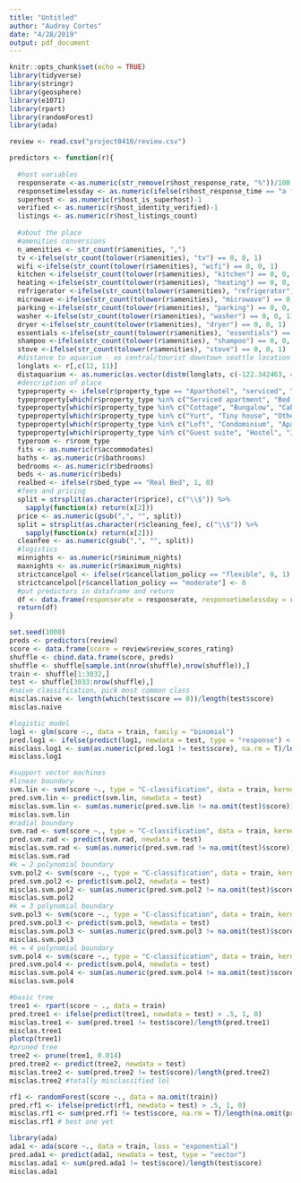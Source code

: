 ```yaml
---
title: "Untitled"
author: "Audrey Cortes"
date: "4/28/2019"
output: pdf_document
---
```


```r
knitr::opts_chunk$set(echo = TRUE)
library(tidyverse)
library(stringr)
library(geosphere)
library(e1071)
library(rpart)
library(randomForest)
library(ada)
```

```r
review <- read.csv("project0410/review.csv")
```

```r
predictors <- function(r){
  
  #host variables
  responserate <-as.numeric(str_remove(r$host_response_rate, "%"))/100
  responsetimelessday <- as.numeric(ifelse(r$host_response_time == "a few days or more", 0, 1))
  superhost <- as.numeric(r$host_is_superhost)-1
  verified <- as.numeric(r$host_identity_verified)-1
  listings <- as.numeric(r$host_listings_count)
  
  #about the place
  #amenities conversions
  n_amenities <- str_count(r$amenities, ",")
  tv <-ifelse(str_count(tolower(r$amenities), "tv") == 0, 0, 1)
  wifi <-ifelse(str_count(tolower(r$amenities), "wifi") == 0, 0, 1)
  kitchen <-ifelse(str_count(tolower(r$amenities), "kitchen") == 0, 0, 1)
  heating <-ifelse(str_count(tolower(r$amenities), "heating") == 0, 0, 1)
  refrigerator <-ifelse(str_count(tolower(r$amenities), "refrigerator") == 0, 0, 1)
  microwave <-ifelse(str_count(tolower(r$amenities), "microwave") == 0, 0, 1)
  parking <-ifelse(str_count(tolower(r$amenities), "parking") == 0, 0, 1)
  washer <-ifelse(str_count(tolower(r$amenities), "washer") == 0, 0, 1)
  dryer <-ifelse(str_count(tolower(r$amenities), "dryer") == 0, 0, 1)
  essentials <-ifelse(str_count(tolower(r$amenities), "essentials") == 0, 0, 1)
  shampoo <-ifelse(str_count(tolower(r$amenities), "shampoo") == 0, 0, 1)
  stove <-ifelse(str_count(tolower(r$amenities), "stove") == 0, 0, 1)
  #distance to aquarium - as central/tourist downtown seattle location
  longlats <- r[,c(12, 11)]
  distaquarium <- as.numeric(as.vector(distm(longlats, c(-122.342463, 47.607515))))
  #description of place
  typeproperty <- ifelse(r$property_type == "Aparthotel", "serviced", "")
  typeproperty[which(r$property_type %in% c("Serviced apartment", "Bed and breakfast", "Boutique hotel"))] <- "serviced"
  typeproperty[which(r$property_type %in% c("Cottage", "Bungalow", "Cabin","Guesthouse", "House", "Townhouse", "Villa"))] <- "standalone"
  typeproperty[which(r$property_type %in% c("Yurt", "Tiny house", "Other", "Houseboat", "Boat", "Camper/RV", "Tent", "Farm stay"))] <- "weird"
  typeproperty[which(r$property_type %in% c("Loft", "Condominium", "Apartment"))] <- "complex"
  typeproperty[which(r$property_type %in% c("Guest suite", "Hostel", "In-law"))] <- "share"
  typeroom <- r$room_type
  fits <- as.numeric(r$accommodates)
  baths <- as.numeric(r$bathrooms)
  bedrooms <- as.numeric(r$bedrooms)
  beds <- as.numeric(r$beds)
  realbed <- ifelse(r$bed_type == "Real Bed", 1, 0)
  #fees and pricing
  split = strsplit(as.character(r$price), c("\\$")) %>%
    sapply(function(x) return(x[2]))
  price <- as.numeric(gsub(",", "", split))
  split = strsplit(as.character(r$cleaning_fee), c("\\$")) %>%
    sapply(function(x) return(x[2]))
  cleanfee <- as.numeric(gsub(",", "", split))
  #logistics
  minnights <- as.numeric(r$minimum_nights)
  maxnights <- as.numeric(r$maximum_nights)
  strictcancelpol <- ifelse(r$cancellation_policy == "flexible", 0, 1)
  strictcancelpol[r$cancellation_policy == "moderate"] <- 0
  #put predictors in dataframe and return
  df <- data.frame(responserate = responserate, responsetimelessday = responsetimelessday, superhost = superhost, verified = verified, listings = listings, n_amenities = n_amenities, tv = tv, wifi = wifi, kitchen = kitchen, heating = heating, refrigerator = refrigerator, microwave = microwave, parking = parking, washer = washer, dryer = dryer, essentials = essentials, shampoo = shampoo, stove = stove, distaquarium = distaquarium, typeproperty = typeproperty, typeroom = typeroom, fits = fits, baths = baths, bedrooms = bedrooms, beds = beds, realbed = realbed, price = price, cleanfee = cleanfee, minnights = minnights, maxnights = maxnights, strictcancelpol = strictcancelpol)
  return(df)
}
```


```r
set.seed(1000)
preds <- predictors(review)
score <- data.frame(score = review$review_scores_rating)
shuffle <- cbind.data.frame(score, preds)
shuffle <- shuffle[sample.int(nrow(shuffle),nrow(shuffle)),]
train <- shuffle[1:3032,]
test <- shuffle[3033:nrow(shuffle),]
#naive classification, pick most common class
misclas.naive <- length(which(test$score == 0))/length(test$score)
misclas.naive
```

```r
#logistic model
log1 <- glm(score ~., data = train, family = "binomial")
pred.log1 <- ifelse(predict(log1, newdata = test, type = "response") < .5, 0, 1)
misclass.log1 <- sum(as.numeric(pred.log1 != test$score), na.rm = T)/length(na.omit(pred.log1))
misclass.log1
```

```r
#support vector machines 
#linear boundary
svm.lin <- svm(score ~., type = "C-classification", data = train, kernel = "linear")
pred.svm.lin <- predict(svm.lin, newdata = test)
misclas.svm.lin <- sum(as.numeric(pred.svm.lin != na.omit(test)$score))/length(pred.svm.lin)
misclas.svm.lin
#radial boundary
svm.rad <- svm(score ~., type = "C-classification", data = train, kernel = "radial")
pred.svm.rad <- predict(svm.rad, newdata = test)
misclas.svm.rad <- sum(as.numeric(pred.svm.rad != na.omit(test)$score))/length(pred.svm.rad)
misclas.svm.rad
#k = 2 polynomial boundary
svm.pol2 <- svm(score ~., type = "C-classification", data = train, kernel = "polynomial", degree = 2)
pred.svm.pol2 <- predict(svm.pol2, newdata = test)
misclas.svm.pol2 <- sum(as.numeric(pred.svm.pol2 != na.omit(test)$score))/length(pred.svm.pol2)
misclas.svm.pol2
#k = 3 polynomial boundary
svm.pol3 <- svm(score ~., type = "C-classification", data = train, kernel = "polynomial", degree = 3)
pred.svm.pol3 <- predict(svm.pol3, newdata = test)
misclas.svm.pol3 <- sum(as.numeric(pred.svm.pol3 != na.omit(test)$score))/length(pred.svm.pol3)
misclas.svm.pol3
#k = 4 polynomial boundary
svm.pol4 <- svm(score ~., type = "C-classification", data = train, kernel = "polynomial", degree = 4)
pred.svm.pol4 <- predict(svm.pol4, newdata = test)
misclas.svm.pol4 <- sum(as.numeric(pred.svm.pol4 != na.omit(test)$score))/length(pred.svm.pol4)
misclas.svm.pol4
```

```r
#basic tree
tree1 <- rpart(score ~ ., data = train)
pred.tree1 <- ifelse(predict(tree1, newdata = test) > .5, 1, 0)
misclas.tree1 <- sum(pred.tree1 != test$score)/length(pred.tree1)
misclas.tree1
plotcp(tree1)
#pruned tree
tree2 <- prune(tree1, 0.014)
pred.tree2 <- predict(tree2, newdata = test)
misclas.tree2 <- sum(pred.tree2 != test$score)/length(pred.tree2)
misclas.tree2 #totally misclassified lol

```

```r
rf1 <- randomForest(score ~., data = na.omit(train))
pred.rf1 <- ifelse(predict(rf1, newdata = test) > .5, 1, 0)
misclas.rf1 <- sum(pred.rf1 != test$score, na.rm = T)/length(na.omit(pred.rf1))
misclas.rf1 # best one yet
```

```r
library(ada)
ada1 <- ada(score ~., data = train, loss = "exponential")
pred.ada1 <- predict(ada1, newdata = test, type = "vector")
misclas.ada1 <- sum(pred.ada1 != test$score)/length(test$score)
misclas.ada1
```











